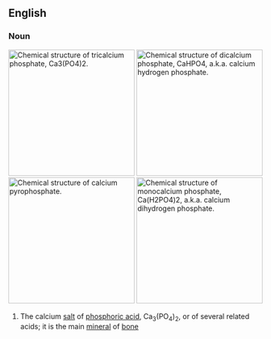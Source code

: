 {{also|Calciumphosphate}}
==English==
{{wikipedia}}
===Noun===
{{en-noun}}
[[Image:Tricalcium phosphate.svg|thumb|right|250px|Chemical structure of tri'''calcium phosphate''', Ca<sub>3</sub>(PO<sub>4</sub>)<sub>2</sub>.]]
[[Image:Dicalcium phosphate.svg|thumb|right|250px|Chemical structure of di'''calcium phosphate''', CaHPO<sub>4</sub>, a.k.a. calcium hydrogen phosphate.]]
[[Image:Calcium pyrophosphate.png|thumb|left|250px|Chemical structure of '''calcium''' pyro'''phosphate'''.]]
[[Image:Calcium dihydrogen phosphate.png|thumb|right|250px|Chemical structure of mono'''calcium phosphate''', Ca(H<sub>2</sub>PO<sub>4</sub>)<sub>2</sub>, a.k.a. calcium dihydrogen phosphate.]]

# {{lb|en|inorganic compound}} The calcium [[salt]] of [[phosphoric acid]], Ca<sub>3</sub>(PO<sub>4</sub>)<sub>2</sub>, or of several related acids; it is the main [[mineral]] of [[bone]]